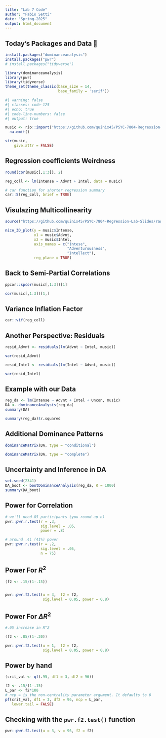 ```yaml
---
title: "Lab 7 Code"
author: "Fabio Setti"
date: "Spring-2025"
output: html_document
---
```


## Today's Packages and Data 🤗


```r
install.packages("dominanceanalysis")
install.packages("pwr")
# install.packages("tidyverse")
```


```r
library(dominanceanalysis)
library(pwr)
library(tidyverse)
theme_set(theme_classic(base_size = 14, 
                        base_family = 'serif'))
```


```r
#| warning: false
#| classes: code-125
#| echo: true
#| code-line-numbers: false
#| output: true

music <- rio::import("https://github.com/quinix45/PSYC-7804-Regression-Lab-Slides/raw/refs/heads/main/Slides%20Files/Data/music.csv") %>% 
  na.omit()

str(music, 
    give.attr = FALSE)
```



## Regression coefficients Weirdness 


```r
round(cor(music[,1:3]), 2)
```

```r
reg_coll <- lm(Intense ~ Advnt + Intel, data = music)

# car function for shorter regression summary 
car::S(reg_coll, brief = TRUE)
```



## Visulazing Multicollinearity


```r

source("https://github.com/quinix45/PSYC-7804-Regression-Lab-Slides/raw/refs/heads/main/Slides%20Files/R_scripts/3D_plot.R")

nice_3D_plot(y = music$Intense,
             x1 = music$Advnt,
             x2 = music$Intel,
             axis_names = c("Intese", 
                            "Adventurousness", 
                            "Intellect"),
             reg_plane = TRUE)

```


## Back to Semi-Partial Correlations



```r
ppcor::spcor(music[,1:3])[1]
```


```r
cor(music[,1:3])[1,]
```

## Variance Inflation Factor


```r
car::vif(reg_coll)
```



## Another Perspective: Residuals

```r
resid_Advnt <- residuals(lm(Advnt ~ Intel, music))

var(resid_Advnt)
```

```r
resid_Intel <- residuals(lm(Intel ~ Advnt, music))

var(resid_Intel)
```

## Example with our Data

```r
reg_da <- lm(Intense ~ Advnt + Intel + Uncon, music) 
DA <- dominanceAnalysis(reg_da)
summary(DA)
```



```r
summary(reg_da)$r.squared
```


## Additional Dominance Patterns


```r
dominanceMatrix(DA, type = "conditional")
```

```r
dominanceMatrix(DA, type = "complete")
```




## Uncertainty and Inference in DA


```r
set.seed(2341)
DA_boot <- bootDominanceAnalysis(reg_da, R = 1000)
summary(DA_boot)
```


## Power for Correlation

```r
# we'll need 85 participants (you round up n)
pwr::pwr.r.test(r = .3,
                sig.level = .05,
                power = .8)
```


```r
# around .41 (41%) power
pwr::pwr.r.test(r = .2,
                sig.level = .05,
                n = 75)
```



## Power For $R^2$

```r
(f2 <- .15/(1-.15))


pwr::pwr.f2.test(u = 3,  f2 = f2, 
                 sig.level = 0.05, power = 0.8)
```


## Power For $\Delta R^2$


```r
#.05 increase in R^2

(f2 <- .05/(1-.20))

pwr::pwr.f2.test(u = 1,  f2 = f2, 
                 sig.level = 0.05, power = 0.8)
```



## Power by hand


```r
(crit_val <- qf(.95, df1 = 3, df2 = 96))

f2 <- .15/(1-.15)
L_par <- f2*100
# ncp = is the non-centrality parameter argument. It defaults to 0
pf(crit_val, df1 = 3, df2 = 96, ncp = L_par, 
   lower.tail = FALSE)
```


## Checking with the `pwr.f2.test()` function


```r
pwr::pwr.f2.test(u = 3, v = 96, f2 = f2)
```

